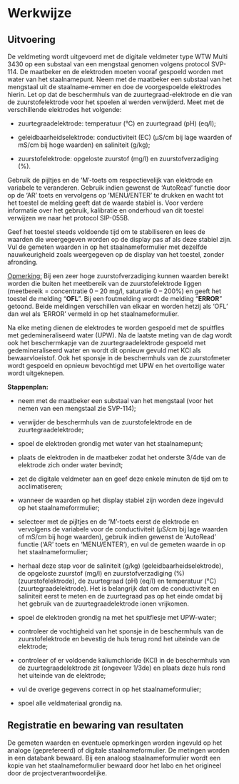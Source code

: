 # Werkwijze

## Uitvoering

De veldmeting wordt uitgevoerd met de digitale veldmeter type WTW Multi 3430 op een substaal van een mengstaal genomen volgens protocol SVP-114.
De maatbeker en de elektroden moeten vooraf gespoeld worden met water van het staalnamepunt.
Neem met de maatbeker een substaal van het mengstaal uit de staalname-emmer en doe de voorgespoelde elektrodes hierin.
Let op dat de beschermhuls van de zuurtegraad-elektrode en die van de zuurstofelektrode voor het spoelen al werden verwijderd.
Meet met de verschillende elektrodes het volgende:

-   zuurtegraadelektrode: temperatuur (°C) en zuurtegraad (pH) (eq/l);

-   geleidbaarheidselektrode: conductiviteit (EC) (µS/cm bij lage waarden of mS/cm bij hoge waarden) en saliniteit (g/kg);

-   zuurstofelektrode: opgeloste zuurstof (mg/l) en zuurstofverzadiging (%).

Gebruik de pijltjes en de 'M'-toets om respectievelijk van elektrode en variabele te veranderen.
Gebruik indien gewenst de 'AutoRead' functie door op de 'AR' toets en vervolgens op 'MENU/ENTER' te drukken en wacht tot het toestel de melding geeft dat de waarde stabiel is.
Voor verdere informatie over het gebruik, kalibratie en onderhoud van dit toestel verwijzen we naar het protocol SIP-055B.

Geef het toestel steeds voldoende tijd om te stabiliseren en lees de waarden die weergegeven worden op de display pas af als deze stabiel zijn.
Vul de gemeten waarden in op het staalnameformulier met dezelfde nauwkeurigheid zoals weergegeven op de display van het toestel, zonder afronding.

[Opmerking:]{.underline} Bij een zeer hoge zuurstofverzadiging kunnen waarden bereikt worden die buiten het meetbereik van de zuurstofelektrode liggen (meetbereik = concentratie 0 -- 20 mg/l, saturatie 0 -- 200%) en geeft het toestel de melding "**OFL**".
Bij een foutmelding wordt de melding "**ERROR**" getoond.
Beide meldingen verschillen van elkaar en worden hetzij als 'OFL' dan wel als 'ERROR' vermeld in op het staalnameformulier.

Na elke meting dienen de elektrodes te worden gespoeld met de spuitfles met gedemineraliseerd water (UPW).
Na de laatste meting van de dag wordt ook het beschermkapje van de zuurtegraadelektrode gespoeld met gedemineraliseerd water en wordt dit opnieuw gevuld met KCl als bewaarvloeistof.
Ook het sponsje in de beschermhuls van de zuurstofmeter wordt gespoeld en opnieuw bevochtigd met UPW en het overtollige water wordt uitgeknepen.

**Stappenplan:**

-   neem met de maatbeker een substaal van het mengstaal (voor het nemen van een mengstaal zie SVP-114);

-   verwijder de beschermhuls van de zuurstofelektrode en de zuurtegraadelektrode;

-   spoel de elektroden grondig met water van het staalnamepunt;

-   plaats de elektroden in de maatbeker zodat het onderste 3/4de van de elektrode zich onder water bevindt;

-   zet de digitale veldmeter aan en geef deze enkele minuten de tijd om te acclimatiseren;

-   wanneer de waarden op het display stabiel zijn worden deze ingevuld op het staalnameforrmulier;

-   selecteer met de pijltjes en de 'M'-toets eerst de elektrode en vervolgens de variabele voor de conductiviteit (µS/cm bij lage waarden of mS/cm bij hoge waarden), gebruik indien gewenst de 'AutoRead' functie ('AR' toets en 'MENU/ENTER'), en vul de gemeten waarde in op het staalnameformulier;

-   herhaal deze stap voor de saliniteit (g/kg) (geleidbaarheidselektrode), de opgeloste zuurstof (mg/l) en zuurstofverzadiging (%) (zuurstofelektrode), de zuurtegraad (pH) (eq/l) en temperatuur (°C) (zuurtegraadelektrode).
    Het is belangrijk dat om de conductiviteit en saliniteit eerst te meten en de zuurtegraad pas op het einde omdat bij het gebruik van de zuurtegraadelektrode ionen vrijkomen.

-   spoel de elektroden grondig na met het spuitflesje met UPW-water;

-   controleer de vochtigheid van het sponsje in de beschermhuls van de zuurstofelektrode en bevestig de huls terug rond het uiteinde van de elektrode;

-   controleer of er voldoende kaliumchloride (KCl) in de beschermhuls van de zuurtegraadelektrode zit (ongeveer 1/3de) en plaats deze huls rond het uiteinde van de elektrode;

-   vul de overige gegevens correct in op het staalnameformulier;

-   spoel alle veldmateriaal grondig na.

## Registratie en bewaring van resultaten

De gemeten waarden en eventuele opmerkingen worden ingevuld op het analoge (geprefereerd) of digitale staalnameformulier.
De metingen worden in een databank bewaard.
Bij een analoog staalnameformulier wordt een kopie van het staalnameformulier bewaard door het labo en het origineel door de projectverantwoordelijke.
